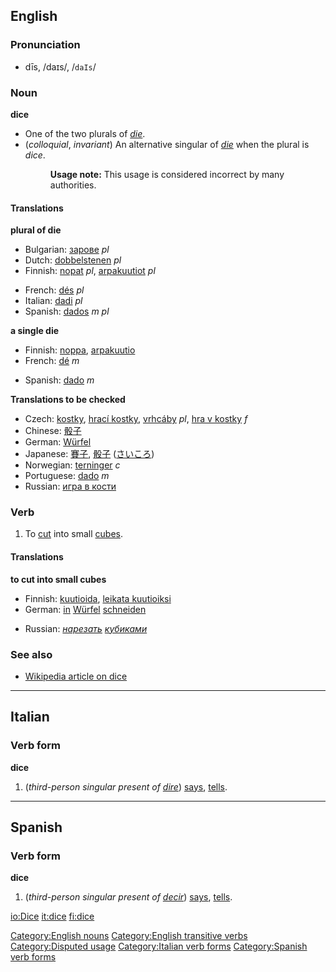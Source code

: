 ==English==

===Pronunciation===
*dīs, /daɪs/, /<tt>daIs</tt>/

===Noun===
'''dice'''

*One of the two plurals of ''[[die#Noun|die]]''.
*(''colloquial'', ''invariant'') An alternative singular of ''[[die]]'' when the plural is ''dice''.
*:'''Usage note:''' This usage is considered incorrect by many authorities.

====Translations====
'''plural of die'''
{{top}}
*Bulgarian: [[зарове]] ''pl''
*Dutch: [[dobbelstenen]] ''pl''
*Finnish: [[nopat]] ''pl'', [[arpakuutiot]] ''pl''
{{mid}}
*French: [[dés]] ''pl''
*Italian: [[dadi]] ''pl''
*Spanish: [[dados]] ''m pl''
{{bottom}}

'''a single die'''
{{top}}
*Finnish: [[noppa]], [[arpakuutio]]
*French: [[dé]] ''m''
{{mid}}
*Spanish: [[dado]] ''m''
{{bottom}}

'''Translations to be checked'''
{{checktrans}}
*Czech: [[kostky]], [[hrací kostky]], [[vrhcáby]] ''pl'', [[hra v kostky]] ''f''
*Chinese: [[骰子]]
*German: [[Würfel]]
*Japanese: [[賽子]], [[骰子]] ([[さいころ]])
*Norwegian: [[terninger]] ''c''
*Portuguese: [[dado]] ''m''
*Russian: [[игра в кости]]

===Verb===
{{en-verb|dice|dices|diced|dicing}}

# To [[cut]] into small [[cube]]s.

====Translations====
'''to cut into small cubes'''
{{top}}
*Finnish: [[kuutioida]], [[leikata kuutioiksi]]
*German: [[in]] [[Würfel]] [[schneiden]]
{{mid}}
*Russian: ''[[нарезать]] [[кубик|кубиками]]''
{{bottom}}

===See also===
*[[w:dice|Wikipedia article on dice]]

[[Category:English nouns]]
[[Category:English transitive verbs]]
[[Category:Disputed usage]]
----

==Italian==
===Verb form===
'''dice'''

# (''third-person singular present of [[dire]]'') [[says]], [[tells]].
[[Category:Italian verb forms]]
----

==Spanish==
===Verb form===
'''dice'''

# (''third-person singular present of [[decir]]'') [[says]], [[tells]].

[[Category:Spanish verb forms]]

[[io:Dice]]
[[it:dice]]
[[fi:dice]]
